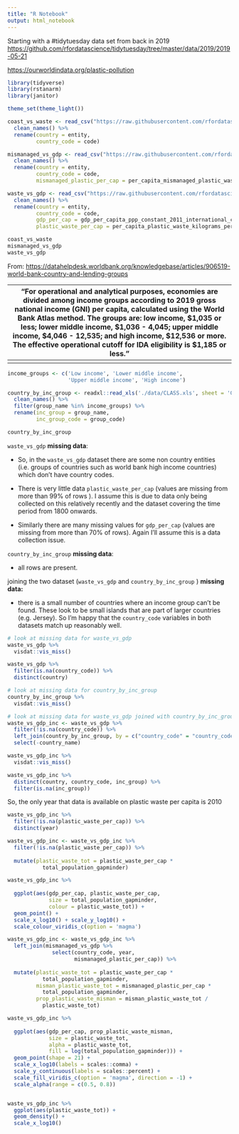 ```yaml
---
title: "R Notebook"
output: html_notebook
---
```


Starting with a \#tidytuesday data set from back in 2019 <https://github.com/rfordatascience/tidytuesday/tree/master/data/2019/2019-05-21>

<https://ourworldindata.org/plastic-pollution>

```r
library(tidyverse)
library(rstanarm)
library(janitor)
```

```r
theme_set(theme_light())
```

```r
coast_vs_waste <- read_csv("https://raw.githubusercontent.com/rfordatascience/tidytuesday/master/data/2019/2019-05-21/coastal-population-vs-mismanaged-plastic.csv") %>% 
  clean_names() %>% 
  rename(country = entity,
         country_code = code)

mismanaged_vs_gdp <- read_csv("https://raw.githubusercontent.com/rfordatascience/tidytuesday/master/data/2019/2019-05-21/per-capita-mismanaged-plastic-waste-vs-gdp-per-capita.csv") %>% 
  clean_names() %>% 
  rename(country = entity,
         country_code = code,
         mismanaged_plastic_per_cap = per_capita_mismanaged_plastic_waste_kilograms_per_person_per_day)

waste_vs_gdp <- read_csv("https://raw.githubusercontent.com/rfordatascience/tidytuesday/master/data/2019/2019-05-21/per-capita-plastic-waste-vs-gdp-per-capita.csv") %>% 
  clean_names() %>% 
  rename(country = entity,
         country_code = code, 
         gdp_per_cap = gdp_per_capita_ppp_constant_2011_international_constant_2011_international,
         plastic_waste_per_cap = per_capita_plastic_waste_kilograms_per_person_per_day)

coast_vs_waste
mismanaged_vs_gdp
waste_vs_gdp
```

From: <https://datahelpdesk.worldbank.org/knowledgebase/articles/906519-world-bank-country-and-lending-groups>

+------------------------------------------------------------------------------------------------------------------------------------------------------------------------------------------------------------------------------------------------------------------------------------------------------------------------------------------------------------------------------------------------------------------------------------+
| "For operational and analytical purposes, economies are divided among income groups according to 2019 gross national income (GNI) per capita, calculated using the World Bank Atlas method. The groups are: low income, \$1,035 or less; lower middle income, \$1,036 - 4,045; upper middle income, \$4,046 - 12,535; and high income, \$12,536 or more. The effective operational cutoff for IDA eligibility is \$1,185 or less." |
+====================================================================================================================================================================================================================================================================================================================================================================================================================================+
+------------------------------------------------------------------------------------------------------------------------------------------------------------------------------------------------------------------------------------------------------------------------------------------------------------------------------------------------------------------------------------------------------------------------------------+

```r
income_groups <- c('Low income', 'Lower middle income',
                   'Upper middle income', 'High income')

country_by_inc_group <- readxl::read_xls('./data/CLASS.xls', sheet = 'Groups') %>% 
  clean_names() %>% 
  filter(group_name %in% income_groups) %>% 
  rename(inc_group = group_name,
         inc_group_code = group_code)

country_by_inc_group

```

`waste_vs_gdp` **missing data**:

-   So, in the `waste_vs_gdp` dataset there are some non country entities (i.e. groups of countries such as world bank high income countries) which don't have country codes.

-   There is very little data `plastic_waste_per_cap` (values are missing from more than 99% of rows ). I assume this is due to data only being collected on this relatively recently and the dataset covering the time period from 1800 onwards.

-   Similarly there are many missing values for `gdp_per_cap` (values are missing from more than 70% of rows). Again I'll assume this is a data collection issue.

`country_by_inc_group` **missing data**:

-   all rows are present.

joining the two dataset (`waste_vs_gdp` and `country_by_inc_group` ) **missing data:**

-   there is a small number of countries where an income group can't be found. These look to be small islands that are part of larger countries (e.g. Jersey). So I'm happy that the `country_code` variables in both datasets match up reasonably well.

```r
# look at missing data for waste_vs_gdp
waste_vs_gdp %>% 
  visdat::vis_miss()

waste_vs_gdp %>% 
  filter(is.na(country_code)) %>% 
  distinct(country)

# look at missing data for country_by_inc_group
country_by_inc_group %>% 
  visdat::vis_miss()

# look at missing data for waste_vs_gdp joined with country_by_inc_group
waste_vs_gdp_inc <- waste_vs_gdp %>%
  filter(!is.na(country_code)) %>% 
  left_join(country_by_inc_group, by = c("country_code" = "country_code")) %>% 
  select(-country_name)

waste_vs_gdp_inc %>%
  visdat::vis_miss()

waste_vs_gdp_inc %>% 
  distinct(country, country_code, inc_group) %>% 
  filter(is.na(inc_group))
```

So, the only year that data is available on plastic waste per capita is 2010

```r
waste_vs_gdp_inc %>% 
  filter(!is.na(plastic_waste_per_cap)) %>% 
  distinct(year)

waste_vs_gdp_inc <- waste_vs_gdp_inc %>% 
  filter(!is.na(plastic_waste_per_cap)) %>% 
  
  mutate(plastic_waste_tot = plastic_waste_per_cap * 
           total_population_gapminder) 

waste_vs_gdp_inc %>% 
  
  ggplot(aes(gdp_per_cap, plastic_waste_per_cap,
             size = total_population_gapminder,
             colour = plastic_waste_tot)) +
  geom_point() +
  scale_x_log10() + scale_y_log10() +
  scale_colour_viridis_c(option = 'magma')
```

```r
waste_vs_gdp_inc <- waste_vs_gdp_inc %>% 
  left_join(mismanaged_vs_gdp %>% 
              select(country_code, year,
                     mismanaged_plastic_per_cap)) %>% 
  
  mutate(plastic_waste_tot = plastic_waste_per_cap * 
           total_population_gapminder,
         misman_plastic_waste_tot = mismanaged_plastic_per_cap *
           total_population_gapminder,
         prop_plastic_waste_misman = misman_plastic_waste_tot / 
           plastic_waste_tot) 

waste_vs_gdp_inc %>% 
  
  ggplot(aes(gdp_per_cap, prop_plastic_waste_misman,
             size = plastic_waste_tot,
             alpha = plastic_waste_tot,
             fill = log(total_population_gapminder))) +
  geom_point(shape = 21) +
  scale_x_log10(labels = scales::comma) +
  scale_y_continuous(labels = scales::percent) +
  scale_fill_viridis_c(option = 'magma', direction = -1) +
  scale_alpha(range = c(0.5, 0.8))


waste_vs_gdp_inc %>% 
  ggplot(aes(plastic_waste_tot)) +
  geom_density() +
  scale_x_log10()
  
```
